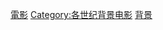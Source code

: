 {{CatPair|20世紀背景電影|22世紀背景電影}}

[[Category:21世紀背景作品|電影]]
[[Category:各世纪背景电影|Category:各世纪背景电影]]
[[Category:21世紀電影|背景]]